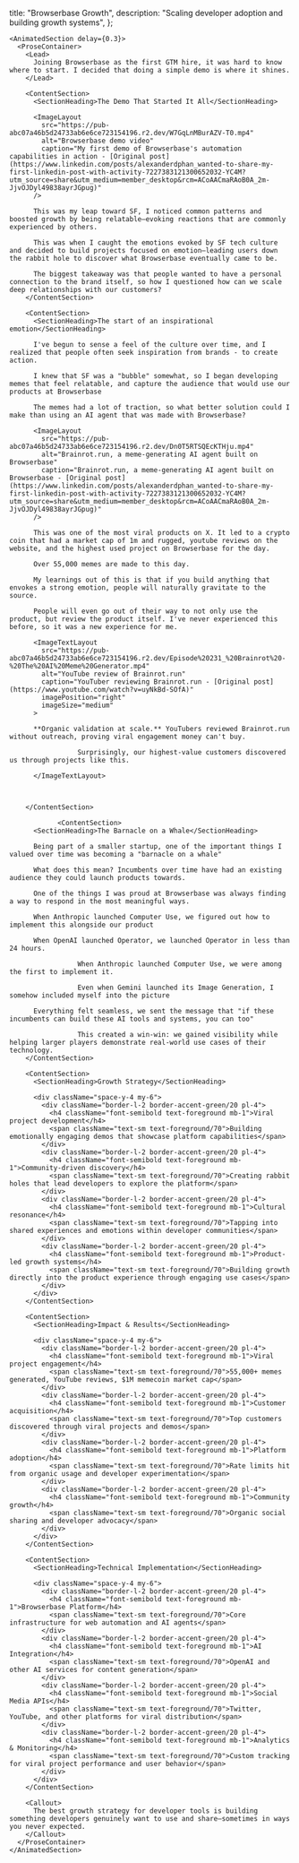 
  title: "Browserbase Growth",
  description: "Scaling developer adoption and building growth systems",
};

<ProjectLayout>
  <SiteHeader />
  
  <ContentContainer size="narrow">
    <AnimatedSection delay={0.2}>
      <ProjectHeader 
        category="BROWSERBASE"
        subcategory="GROWTH"
        title="Growth Engineering"
        description="Building systems and strategies to scale developer adoption through product-led growth, viral projects, and community engagement."
      />
    </AnimatedSection>

    <AnimatedSection delay={0.3}>
      <ProseContainer>
        <Lead>
          Joining Browserbase as the first GTM hire, it was hard to know where to start. I decided that doing a simple demo is where it shines.
        </Lead>

        <ContentSection>
          <SectionHeading>The Demo That Started It All</SectionHeading>

          <ImageLayout
            src="https://pub-abc07a46b5d24733ab6e6ce723154196.r2.dev/W7GqLnMBurAZV-T0.mp4"
            alt="Browserbase demo video"
            caption="My first demo of Browserbase's automation capabilities in action - [Original post](https://www.linkedin.com/posts/alexanderdphan_wanted-to-share-my-first-linkedin-post-with-activity-7227383121300652032-YC4M?utm_source=share&utm_medium=member_desktop&rcm=ACoAACmaRAoB0A_2m-JjvOJDyl49838ayrJGpug)"
          />

          This was my leap toward SF, I noticed common patterns and boosted growth by being relatable—evoking reactions that are commonly experienced by others.

          This was when I caught the emotions evoked by SF tech culture and decided to build projects focused on emotion—leading users down the rabbit hole to discover what Browserbase eventually came to be.

          The biggest takeaway was that people wanted to have a personal connection to the brand itself, so how I questioned how can we scale deep relationships with our customers?
        </ContentSection>

        <ContentSection>
          <SectionHeading>The start of an inspirational emotion</SectionHeading>

          I've begun to sense a feel of the culture over time, and I realized that people often seek inspiration from brands - to create action.

          I knew that SF was a "bubble" somewhat, so I began developing memes that feel relatable, and capture the audience that would use our products at Browserbase

          The memes had a lot of traction, so what better solution could I make than using an AI agent that was made with Browserbase?

          <ImageLayout
            src="https://pub-abc07a46b5d24733ab6e6ce723154196.r2.dev/Dn0T5RTSQEcKTHju.mp4"
            alt="Brainrot.run, a meme-generating AI agent built on Browserbase"
            caption="Brainrot.run, a meme-generating AI agent built on Browserbase - [Original post](https://www.linkedin.com/posts/alexanderdphan_wanted-to-share-my-first-linkedin-post-with-activity-7227383121300652032-YC4M?utm_source=share&utm_medium=member_desktop&rcm=ACoAACmaRAoB0A_2m-JjvOJDyl49838ayrJGpug)"
          />

          This was one of the most viral products on X. It led to a crypto coin that had a market cap of 1m and rugged, youtube reviews on the website, and the highest used project on Browserbase for the day.

          Over 55,000 memes are made to this day.

          My learnings out of this is that if you build anything that envokes a strong emotion, people will naturally gravitate to the source.

          People will even go out of their way to not only use the product, but review the product itself. I've never experienced this before, so it was a new experience for me.

          <ImageTextLayout
            src="https://pub-abc07a46b5d24733ab6e6ce723154196.r2.dev/Episode%20231_%20Brainrot%20-%20The%20AI%20Meme%20Generator.mp4"
            alt="YouTube review of Brainrot.run"
            caption="YouTuber reviewing Brainrot.run - [Original post](https://www.youtube.com/watch?v=uyNkBd-SOfA)"
            imagePosition="right"
            imageSize="medium"
          >

          **Organic validation at scale.** YouTubers reviewed Brainrot.run without outreach, proving viral engagement money can't buy.

                     Surprisingly, our highest-value customers discovered us through projects like this.

          </ImageTextLayout>



        </ContentSection>

                <ContentSection>
          <SectionHeading>The Barnacle on a Whale</SectionHeading>

          Being part of a smaller startup, one of the important things I valued over time was becoming a "barnacle on a whale"

          What does this mean? Incumbents over time have had an existing audience they could launch products towards.

          One of the things I was proud at Browserbase was always finding a way to respond in the most meaningful ways.

          When Anthropic launched Computer Use, we figured out how to implement this alongside our product

          When OpenAI launched Operator, we launched Operator in less than 24 hours.

                     When Anthropic launched Computer Use, we were among the first to implement it.

                     Even when Gemini launched its Image Generation, I somehow included myself into the picture

          Everything felt seamless, we sent the message that "if these incumbents can build these AI tools and systems, you can too"

                     This created a win-win: we gained visibility while helping larger players demonstrate real-world use cases of their technology.
        </ContentSection>

        <ContentSection>
          <SectionHeading>Growth Strategy</SectionHeading>

          <div className="space-y-4 my-6">
            <div className="border-l-2 border-accent-green/20 pl-4">
              <h4 className="font-semibold text-foreground mb-1">Viral project development</h4>
              <span className="text-sm text-foreground/70">Building emotionally engaging demos that showcase platform capabilities</span>
            </div>
            <div className="border-l-2 border-accent-green/20 pl-4">
              <h4 className="font-semibold text-foreground mb-1">Community-driven discovery</h4>
              <span className="text-sm text-foreground/70">Creating rabbit holes that lead developers to explore the platform</span>
            </div>
            <div className="border-l-2 border-accent-green/20 pl-4">
              <h4 className="font-semibold text-foreground mb-1">Cultural resonance</h4>
              <span className="text-sm text-foreground/70">Tapping into shared experiences and emotions within developer communities</span>
            </div>
            <div className="border-l-2 border-accent-green/20 pl-4">
              <h4 className="font-semibold text-foreground mb-1">Product-led growth systems</h4>
              <span className="text-sm text-foreground/70">Building growth directly into the product experience through engaging use cases</span>
            </div>
          </div>
        </ContentSection>

        <ContentSection>
          <SectionHeading>Impact & Results</SectionHeading>

          <div className="space-y-4 my-6">
            <div className="border-l-2 border-accent-green/20 pl-4">
              <h4 className="font-semibold text-foreground mb-1">Viral project engagement</h4>
              <span className="text-sm text-foreground/70">55,000+ memes generated, YouTube reviews, $1M memecoin market cap</span>
            </div>
            <div className="border-l-2 border-accent-green/20 pl-4">
              <h4 className="font-semibold text-foreground mb-1">Customer acquisition</h4>
              <span className="text-sm text-foreground/70">Top customers discovered through viral projects and demos</span>
            </div>
            <div className="border-l-2 border-accent-green/20 pl-4">
              <h4 className="font-semibold text-foreground mb-1">Platform adoption</h4>
              <span className="text-sm text-foreground/70">Rate limits hit from organic usage and developer experimentation</span>
            </div>
            <div className="border-l-2 border-accent-green/20 pl-4">
              <h4 className="font-semibold text-foreground mb-1">Community growth</h4>
              <span className="text-sm text-foreground/70">Organic social sharing and developer advocacy</span>
            </div>
          </div>
        </ContentSection>

        <ContentSection>
          <SectionHeading>Technical Implementation</SectionHeading>

          <div className="space-y-4 my-6">
            <div className="border-l-2 border-accent-green/20 pl-4">
              <h4 className="font-semibold text-foreground mb-1">Browserbase Platform</h4>
              <span className="text-sm text-foreground/70">Core infrastructure for web automation and AI agents</span>
            </div>
            <div className="border-l-2 border-accent-green/20 pl-4">
              <h4 className="font-semibold text-foreground mb-1">AI Integration</h4>
              <span className="text-sm text-foreground/70">OpenAI and other AI services for content generation</span>
            </div>
            <div className="border-l-2 border-accent-green/20 pl-4">
              <h4 className="font-semibold text-foreground mb-1">Social Media APIs</h4>
              <span className="text-sm text-foreground/70">Twitter, YouTube, and other platforms for viral distribution</span>
            </div>
            <div className="border-l-2 border-accent-green/20 pl-4">
              <h4 className="font-semibold text-foreground mb-1">Analytics & Monitoring</h4>
              <span className="text-sm text-foreground/70">Custom tracking for viral project performance and user behavior</span>
            </div>
          </div>
        </ContentSection>

        <Callout>
          The best growth strategy for developer tools is building something developers genuinely want to use and share—sometimes in ways you never expected.
        </Callout>
      </ProseContainer>
    </AnimatedSection>

  </ContentContainer>
  
  <AnimatedSection delay={0.4}>
    <FooterSection>
      <SiteFooter />
    </FooterSection>
  </AnimatedSection>
</ProjectLayout>
